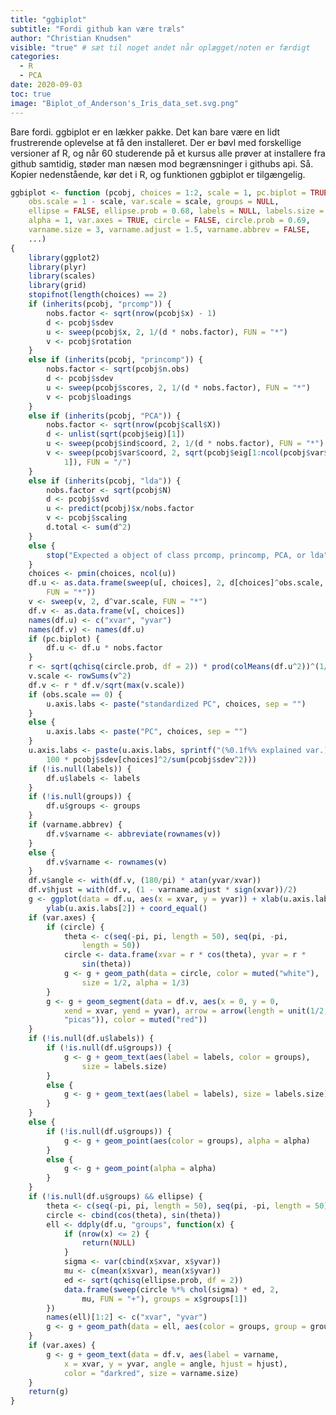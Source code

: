 ```yaml
---
title: "ggbiplot"
subtitle: "Fordi github kan være træls"
author: "Christian Knudsen"
visible: "true" # sæt til noget andet når oplægget/noten er færdigt
categories:
  - R
  - PCA
date: 2020-09-03
toc: true
image: "Biplot_of_Anderson's_Iris_data_set.svg.png"
---
```



Bare fordi. ggbiplot er en lækker pakke. Det kan bare være en lidt frustrerende oplevelse at få den installeret. Der er bøvl med forskellige versioner af R, og når 60 studerende på et kursus alle prøver at installere fra github samtidig, støder man næsen mod begrænsninger i githubs api. Så. Kopier nedenstående, kør det i R, og funktionen ggbiplot er tilgængelig.

```r
ggbiplot <- function (pcobj, choices = 1:2, scale = 1, pc.biplot = TRUE, 
    obs.scale = 1 - scale, var.scale = scale, groups = NULL, 
    ellipse = FALSE, ellipse.prob = 0.68, labels = NULL, labels.size = 3, 
    alpha = 1, var.axes = TRUE, circle = FALSE, circle.prob = 0.69, 
    varname.size = 3, varname.adjust = 1.5, varname.abbrev = FALSE, 
    ...) 
{
    library(ggplot2)
    library(plyr)
    library(scales)
    library(grid)
    stopifnot(length(choices) == 2)
    if (inherits(pcobj, "prcomp")) {
        nobs.factor <- sqrt(nrow(pcobj$x) - 1)
        d <- pcobj$sdev
        u <- sweep(pcobj$x, 2, 1/(d * nobs.factor), FUN = "*")
        v <- pcobj$rotation
    }
    else if (inherits(pcobj, "princomp")) {
        nobs.factor <- sqrt(pcobj$n.obs)
        d <- pcobj$sdev
        u <- sweep(pcobj$scores, 2, 1/(d * nobs.factor), FUN = "*")
        v <- pcobj$loadings
    }
    else if (inherits(pcobj, "PCA")) {
        nobs.factor <- sqrt(nrow(pcobj$call$X))
        d <- unlist(sqrt(pcobj$eig)[1])
        u <- sweep(pcobj$ind$coord, 2, 1/(d * nobs.factor), FUN = "*")
        v <- sweep(pcobj$var$coord, 2, sqrt(pcobj$eig[1:ncol(pcobj$var$coord), 
            1]), FUN = "/")
    }
    else if (inherits(pcobj, "lda")) {
        nobs.factor <- sqrt(pcobj$N)
        d <- pcobj$svd
        u <- predict(pcobj)$x/nobs.factor
        v <- pcobj$scaling
        d.total <- sum(d^2)
    }
    else {
        stop("Expected a object of class prcomp, princomp, PCA, or lda")
    }
    choices <- pmin(choices, ncol(u))
    df.u <- as.data.frame(sweep(u[, choices], 2, d[choices]^obs.scale, 
        FUN = "*"))
    v <- sweep(v, 2, d^var.scale, FUN = "*")
    df.v <- as.data.frame(v[, choices])
    names(df.u) <- c("xvar", "yvar")
    names(df.v) <- names(df.u)
    if (pc.biplot) {
        df.u <- df.u * nobs.factor
    }
    r <- sqrt(qchisq(circle.prob, df = 2)) * prod(colMeans(df.u^2))^(1/4)
    v.scale <- rowSums(v^2)
    df.v <- r * df.v/sqrt(max(v.scale))
    if (obs.scale == 0) {
        u.axis.labs <- paste("standardized PC", choices, sep = "")
    }
    else {
        u.axis.labs <- paste("PC", choices, sep = "")
    }
    u.axis.labs <- paste(u.axis.labs, sprintf("(%0.1f%% explained var.)", 
        100 * pcobj$sdev[choices]^2/sum(pcobj$sdev^2)))
    if (!is.null(labels)) {
        df.u$labels <- labels
    }
    if (!is.null(groups)) {
        df.u$groups <- groups
    }
    if (varname.abbrev) {
        df.v$varname <- abbreviate(rownames(v))
    }
    else {
        df.v$varname <- rownames(v)
    }
    df.v$angle <- with(df.v, (180/pi) * atan(yvar/xvar))
    df.v$hjust = with(df.v, (1 - varname.adjust * sign(xvar))/2)
    g <- ggplot(data = df.u, aes(x = xvar, y = yvar)) + xlab(u.axis.labs[1]) + 
        ylab(u.axis.labs[2]) + coord_equal()
    if (var.axes) {
        if (circle) {
            theta <- c(seq(-pi, pi, length = 50), seq(pi, -pi, 
                length = 50))
            circle <- data.frame(xvar = r * cos(theta), yvar = r * 
                sin(theta))
            g <- g + geom_path(data = circle, color = muted("white"), 
                size = 1/2, alpha = 1/3)
        }
        g <- g + geom_segment(data = df.v, aes(x = 0, y = 0, 
            xend = xvar, yend = yvar), arrow = arrow(length = unit(1/2, 
            "picas")), color = muted("red"))
    }
    if (!is.null(df.u$labels)) {
        if (!is.null(df.u$groups)) {
            g <- g + geom_text(aes(label = labels, color = groups), 
                size = labels.size)
        }
        else {
            g <- g + geom_text(aes(label = labels), size = labels.size)
        }
    }
    else {
        if (!is.null(df.u$groups)) {
            g <- g + geom_point(aes(color = groups), alpha = alpha)
        }
        else {
            g <- g + geom_point(alpha = alpha)
        }
    }
    if (!is.null(df.u$groups) && ellipse) {
        theta <- c(seq(-pi, pi, length = 50), seq(pi, -pi, length = 50))
        circle <- cbind(cos(theta), sin(theta))
        ell <- ddply(df.u, "groups", function(x) {
            if (nrow(x) <= 2) {
                return(NULL)
            }
            sigma <- var(cbind(x$xvar, x$yvar))
            mu <- c(mean(x$xvar), mean(x$yvar))
            ed <- sqrt(qchisq(ellipse.prob, df = 2))
            data.frame(sweep(circle %*% chol(sigma) * ed, 2, 
                mu, FUN = "+"), groups = x$groups[1])
        })
        names(ell)[1:2] <- c("xvar", "yvar")
        g <- g + geom_path(data = ell, aes(color = groups, group = groups))
    }
    if (var.axes) {
        g <- g + geom_text(data = df.v, aes(label = varname, 
            x = xvar, y = yvar, angle = angle, hjust = hjust), 
            color = "darkred", size = varname.size)
    }
    return(g)
}
```

